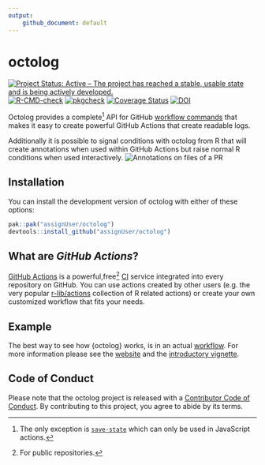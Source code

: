 ---
output: 
    github_document: default
---

<!-- README.md is generated from README.Rmd. Please edit that file -->

# octolog

<!-- badges: start -->
[![Project Status: Active – The project has reached a stable, usable state and is being actively developed.](https://www.repostatus.org/badges/latest/active.svg)](https://www.repostatus.org/#active)
[![R-CMD-check](https://github.com/assignUser/octolog/workflows/R-CMD-check/badge.svg)](https://github.com/assignUser/octolog/actions)
[![pkgcheck](https://github.com/assignUser/octolog/actions/workflows/pkgcheck.yaml/badge.svg)](https://github.com/assignUser/octolog/actions/workflows/pkgcheck.yaml)
[![Coverage Status](https://coveralls.io/repos/github/assignUser/octolog/badge.svg?branch=main)](https://coveralls.io/github/assignUser/octolog?branch=main)
[![DOI](https://zenodo.org/badge/451156961.svg)](https://zenodo.org/badge/latestdoi/451156961)
<!-- badges: end -->

Octolog provides a complete[^1] API for GitHub [workflow commands](https://docs.github.com/en/actions/using-workflows/workflow-commands-for-github-actions) that makes it easy to create powerful GitHub Actions that create readable logs. 

Additionally it is possible to signal conditions with octolog from R that will create annotations when used within GitHub Actions but raise normal R conditions
when used interactively.
![Annotations on files of a PR](man/figures/error.png)

[^1]: The only exception is [`save-state`](https://docs.github.com/en/actions/using-workflows/workflow-commands-for-github-actions#sending-values-to-the-pre-and-post-actions) which can only be used in JavaScript actions. 

## Installation

You can install the development version of octolog with either of these options:

``` r
pak::pak("assignUser/octolog")
devtools::install_github("assignUser/octolog")
```

## What are *GitHub Actions*?
[GitHub Actions](https://github.com/features/actions) is a powerful,free[^2] [CI](https://devguide.ropensci.org/ci.html) service integrated into every repository on GitHub. You can use actions created by other users (e.g. the very popular [r-lib/actions](https://github.com/r-lib/actions) collection of R related actions) or create your own customized workflow that fits your needs.

[^2]: For public repositories.

## Example

The best way to see how {octolog} works, is in an actual [workflow](https://github.com/assignUser/octolog/actions/workflows/test-octolog.yaml). For more information please see the [website](assignUser.github.io/octolog) and the [introductory vignette](https://jacob.wujciak.de/octolog/articles/octolog.html).

## Code of Conduct

Please note that the octolog project is released with a [Contributor Code of Conduct](https://jacob.wujciak.de/octolog/CODE_OF_CONDUCT.html). By contributing to this project, you agree to abide by its terms.
